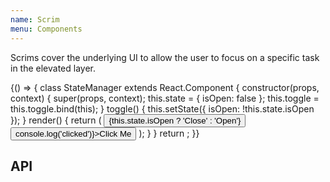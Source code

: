 ```yaml
---
name: Scrim
menu: Components
---
```



Scrims cover the underlying UI to allow the user to focus on a specific task in the elevated layer.

<Playground>
  {() => {
    class StateManager extends React.Component {
      constructor(props, context) {
        super(props, context);
        this.state = { isOpen: false };
        this.toggle = this.toggle.bind(this);
      }
      toggle() {
        this.setState({ isOpen: !this.state.isOpen });
      }
      render() {
        return (
          <SpacedGroup>
            <Button onClick={this.toggle}>
              {this.state.isOpen ? 'Close' : 'Open'}
            </Button>
            <Button onClick={() => console.log('clicked')}>Click Me</Button>
            <Scrim open={this.state.isOpen} onClick={this.toggle} />
          </SpacedGroup>
        );
      }
    }
    return <StateManager />;
  }}
</Playground>

## API

<PropsTable of={Scrim} />

